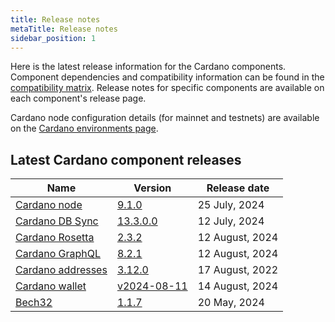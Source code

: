 ```yaml
---
title: Release notes
metaTitle: Release notes
sidebar_position: 1
---
```


Here is the latest release information for the Cardano components. Component
dependencies and compatibility information can be found in the
[compatibility matrix](/developer-resources/release-notes/comp-matrix). Release
notes for specific components are available on each component's release page.

Cardano node configuration details (for mainnet and testnets) are available on
the
[Cardano environments page](https://book.world.dev.cardano.org/environments.html).

## Latest Cardano component releases

| Name                                                                     | Version                                                                                      | Release date      |
| ------------------------------------------------------------------------ | -------------------------------------------------------------------------------------------- | ----------------- |
| [Cardano node](https://github.com/IntersectMBO/cardano-node)             | [9.1.0](https://github.com/IntersectMBO/cardano-node/releases/tag/9.1.0)                     | 25 July, 2024    |
| [Cardano DB Sync](https://github.com/IntersectMBO/cardano-db-sync)       | [13.3.0.0](https://github.com/IntersectMBO/cardano-db-sync/releases/tag/13.3.0.0)            | 12 July, 2024 |
| [Cardano Rosetta](https://github.com/cardano-foundation/cardano-rosetta) | [2.3.2](https://github.com/cardano-foundation/cardano-rosetta/releases/tag/2.3.2)            | 12 August, 2024    |
| [Cardano GraphQL](https://github.com/cardano-foundation/cardano-graphql) | [8.2.1](https://github.com/cardano-foundation/cardano-graphql/releases/tag/8.2.1)            | 12 August, 2024    |
| [Cardano addresses](https://github.com/IntersectMBO/cardano-addresses)   | [3.12.0](https://github.com/IntersectMBO/cardano-addresses/releases/tag/3.12.0)              | 17 August, 2022   |
| [Cardano wallet](https://github.com/cardano-foundation/cardano-wallet)   | [v2024-08-11](https://github.com/cardano-foundation/cardano-wallet/releases/tag/v2024-08-11) | 14 August, 2024    |
| [Bech32](https://github.com/IntersectMBO/bech32)                         | [1.1.7](https://github.com/IntersectMBO/bech32/releases/tag/v1.1.7)                          | 20 May, 2024 |

